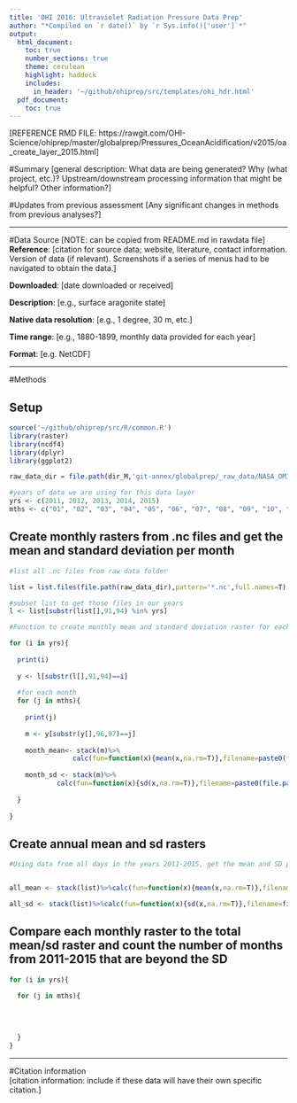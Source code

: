 ```yaml
---
title: 'OHI 2016: Ultraviolet Radiation Pressure Data Prep'
author: "*Compiled on `r date()` by `r Sys.info()['user']`*"
output: 
  html_document:
    toc: true
    number_sections: true
    theme: cerulean
    highlight: haddock
    includes: 
      in_header: '~/github/ohiprep/src/templates/ohi_hdr.html'
  pdf_document:
    toc: true
---
```


[REFERENCE RMD FILE: https://rawgit.com/OHI-Science/ohiprep/master/globalprep/Pressures_OceanAcidification/v2015/oa_create_layer_2015.html]

#Summary
[general description: What data are being generated? Why (what project, etc.)? Upstream/downstream processing information that might be helpful?  Other information?]

#Updates from previous assessment
[Any significant changes in methods from previous analyses?]

***

#Data Source [NOTE: can be copied from README.md in rawdata file]
**Reference**: [citation for source data; website, literature, contact information. Version of data (if relevant). Screenshots if a series of menus had to be navigated to obtain the data.]

**Downloaded**: [date downloaded or received]

**Description**:  [e.g., surface aragonite state]

**Native data resolution**: [e.g., 1 degree, 30 m, etc.]   

**Time range**: [e.g., 1880-1899, monthly data provided for each year] 

**Format**:  [e.g. NetCDF]

***
  
#Methods

## Setup

```r

source('~/github/ohiprep/src/R/common.R')
library(raster)
library(ncdf4)
library(dplyr)
library(ggplot2)

raw_data_dir = file.path(dir_M,'git-annex/globalprep/_raw_data/NASA_OMI_AURA_UV/d2016')

#years of data we are using for this data layer
yrs <- c(2011, 2012, 2013, 2014, 2015)
mths <- c("01", "02", "03", "04", "05", "06", "07", "08", "09", "10", "11", "12")

```

## Create monthly rasters from .nc files and get the mean and standard deviation per month

```r

#list all .nc files from raw data folder

list = list.files(file.path(raw_data_dir),pattern='*.nc',full.names=T)

#subset list to get those files in our years
l <- list[substr(list[],91,94) %in% yrs]

#Function to create monthly mean and standard deviation raster for each month

for (i in yrs){
  
  print(i)
  
  y <- l[substr(l[],91,94)==i]
  
  #for each month
  for (j in mths){
    
    print(j)
    
    m <- y[substr(y[],96,97)==j]
    
    month_mean<- stack(m)%>%
                calc(fun=function(x){mean(x,na.rm=T)},filename=paste0(file.path(dir_M,'git-annex/globalprep/prs_uv/v2016/int/monthly_means/monthly_mean_'),i,'_',j,'.tif'),overwrite=T)
    
    month_sd <- stack(m)%>%
            calc(fun=function(x){sd(x,na.rm=T)},filename=paste0(file.path(dir_M,'git-annex/globalprep/prs_uv/v2016/int/monthly_sd/monthly_sd_'),i,'_',j,'.tif'), overwrite=T)
    
  }
  
}


```

## Create annual mean and sd rasters

```r

#Using data from all days in the years 2011-2015, get the mean and SD per cell


all_mean <- stack(list)%>%calc(fun=function(x){mean(x,na.rm=T)},filename=file.path(dir_M,'git-annex/globalprep/prs_uv/v2016/int/uv_mean.tif'),overwrite=T)

all_sd <- stack(list)%>%calc(fun=function(x){sd(x,na.rm=T)},filename=file.path(dir_M,'git-annex/globalprep/prs_uv/v2016/int/uv_sd.tif'),overwrite=T)


```

## Compare each monthly raster to the total mean/sd raster and count the number of months from 2011-2015 that are beyond the SD

```r

for (i in yrs){
  
  for (j in mths){
    
    
    
    
  }
}


```

***

#Citation information  
[citation information: include if these data will have their own specific citation.]
